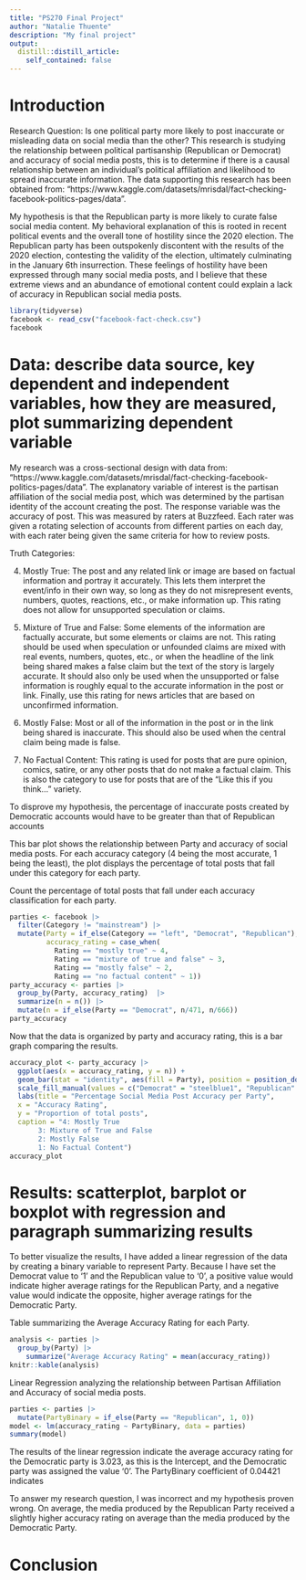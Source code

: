 ```yaml
---
title: "PS270 Final Project"
author: "Natalie Thuente"
description: "My final project"
output:
  distill::distill_article:
    self_contained: false
---
```


# Introduction 

Research Question: Is one political party more likely to post inaccurate or misleading data on social media than the other? This research is studying the relationship between political partisanship (Republican or Democrat) and accuracy of social media posts, this is to determine if there is a causal relationship between an individual's political affiliation and likelihood to spread inaccurate information. The data supporting this research has been obtained from: "https://www.kaggle.com/datasets/mrisdal/fact-checking-facebook-politics-pages/data".

My hypothesis is that the Republican party is more likely to curate false social media content. My behavioral explanation of this is rooted in recent political events and the overall tone of hostility since the 2020 election. The Republican party has been outspokenly discontent with the results of the 2020 election, contesting the validity of the election, ultimately culminating in the January 6th insurrection. These feelings of hostility have been expressed through many social media posts, and I believe that these extreme views and an abundance of emotional content could explain a lack of accuracy in Republican social media posts.


```r
library(tidyverse)
facebook <- read_csv("facebook-fact-check.csv")
facebook
```

# Data: describe data source, key dependent and independent variables, how they are measured, plot summarizing dependent variable


My research was a cross-sectional design with data from: "https://www.kaggle.com/datasets/mrisdal/fact-checking-facebook-politics-pages/data". The explanatory variable of interest is the partisan affiliation of the social media post, which was determined by the partisan identity of the account creating the post. The response variable was the accuracy of post. This was measured by raters at Buzzfeed. Each rater was given a rotating selection of accounts from different parties on each day, with each rater being given the same criteria for how to review posts.

Truth Categories:

(4) Mostly True: The post and any related link or image are based on factual information and portray it accurately. This lets them interpret the event/info in their own way, so long as they do not misrepresent events, numbers, quotes, reactions, etc., or make information up. This rating does not allow for unsupported speculation or claims.

(3) Mixture of True and False: Some elements of the information are factually accurate, but some elements or claims are not. This rating should be used when speculation or unfounded claims are mixed with real events, numbers, quotes, etc., or when the headline of the link being shared makes a false claim but the text of the story is largely accurate. It should also only be used when the unsupported or false information is roughly equal to the accurate information in the post or link. Finally, use this rating for news articles that are based on unconfirmed information.

(2) Mostly False: Most or all of the information in the post or in the link being shared is inaccurate. This should also be used when the central claim being made is false.

(1) No Factual Content: This rating is used for posts that are pure opinion, comics, satire, or any other posts that do not make a factual claim. This is also the category to use for posts that are of the “Like this if you think…” variety.


To disprove my hypothesis, the percentage of inaccurate posts created by Democratic accounts would have to be greater than that of Republican accounts


This bar plot shows the relationship between Party and accuracy of social media posts. For each accuracy category (4 being the most accurate, 1 being the least), the plot displays the percentage of total posts that fall under this category for each party.


Count the percentage of total posts that fall under each accuracy classification for each party.

```r
parties <- facebook |>
  filter(Category != "mainstream") |>
  mutate(Party = if_else(Category == "left", "Democrat", "Republican"),
         accuracy_rating = case_when(
           Rating == "mostly true" ~ 4,
           Rating == "mixture of true and false" ~ 3,
           Rating == "mostly false" ~ 2,
           Rating == "no factual content" ~ 1))
party_accuracy <- parties |>
  group_by(Party, accuracy_rating)  |>
  summarize(n = n()) |> 
  mutate(n = if_else(Party == "Democrat", n/471, n/666)) 
party_accuracy
```


Now that the data is organized by party and accuracy rating, this is a bar graph comparing the results.

```r
accuracy_plot <- party_accuracy |>
  ggplot(aes(x = accuracy_rating, y = n)) +
  geom_bar(stat = "identity", aes(fill = Party), position = position_dodge()) +
  scale_fill_manual(values = c("Democrat" = "steelblue1", "Republican" = "indianred1")) +
  labs(title = "Percentage Social Media Post Accuracy per Party", 
  x = "Accuracy Rating", 
  y = "Proportion of total posts", 
  caption = "4: Mostly True
       3: Mixture of True and False
       2: Mostly False
       1: No Factual Content")
accuracy_plot
```


# Results: scatterplot, barplot or boxplot with regression and paragraph summarizing results

To better visualize the results, I have added a linear regression of the data by creating a binary variable to represent Party. Because I have set the Democrat value to '1' and the Republican value to '0', a positive value would indicate higher average ratings for the Republican Party, and a negative value would indicate the opposite, higher average ratings for the Democratic Party.


Table summarizing the Average Accuracy Rating for each Party.

```r
analysis <- parties |>
  group_by(Party) |>
    summarize("Average Accuracy Rating" = mean(accuracy_rating))
knitr::kable(analysis)
```


Linear Regression analyzing the relationship between Partisan Affiliation and Accuracy of social media posts.

```r
parties <- parties |>
  mutate(PartyBinary = if_else(Party == "Republican", 1, 0))
model <- lm(accuracy_rating ~ PartyBinary, data = parties)
summary(model)
```
The results of the linear regression indicate the average accuracy rating for the Democratic party is 3.023, as this is the Intercept, and the Democratic party was assigned the value '0'. The PartyBinary coefficient of 0.04421 indicates 

To answer my research question, I was incorrect and my hypothesis proven wrong. On average, the media produced by the Republican Party received a slightly higher accuracy rating on average than the media produced by the Democratic Party.

# Conclusion

